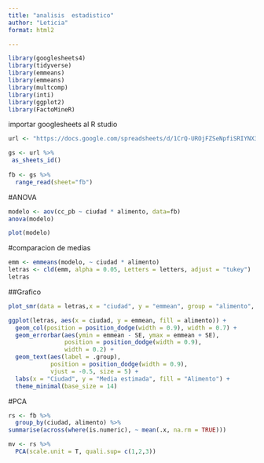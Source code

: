 ---
title: "analisis  estadistico"
author: "Leticia"
format: html2

---

```{r}
library(googlesheets4)
library(tidyverse)
library(emmeans)
library(emmeans)
library(multcomp)
library(inti)
library(ggplot2)
library(FactoMineR)
```
importar googlesheets al R studio
```{r}

url <- "https://docs.google.com/spreadsheets/d/1CrQ-UROjFZSeNpfiSRIYNX3Zg8mLSFnx-odOdbmSBtY/edit?gid=1269900477#gid=1269900477"

gs <- url %>%
 as_sheets_id()
 
fb <- gs %>%
  range_read(sheet="fb")

```
#ANOVA
```{r}
modelo <- aov(cc_pb ~ ciudad * alimento, data=fb)
anova(modelo)
```
```{r}
plot(modelo)
```
#comparacion de medias

```{r}
emm <- emmeans(modelo, ~ ciudad * alimento)
letras <- cld(emm, alpha = 0.05, Letters = letters, adjust = "tukey")
letras
```
##Grafico
```{r}
plot_smr(data = letras,x = "ciudad", y = "emmean", group = "alimento", type = "bar", ylab = "Concentracion de Plomo")

```
```{r}
ggplot(letras, aes(x = ciudad, y = emmean, fill = alimento)) +
  geom_col(position = position_dodge(width = 0.9), width = 0.7) +
  geom_errorbar(aes(ymin = emmean - SE, ymax = emmean + SE),
                position = position_dodge(width = 0.9),
                width = 0.2) +
  geom_text(aes(label = .group),
            position = position_dodge(width = 0.9),
            vjust = -0.5, size = 5) +
  labs(x = "Ciudad", y = "Media estimada", fill = "Alimento") +
  theme_minimal(base_size = 14)
```
#PCA
```{r}
rs <- fb %>%
  group_by(ciudad, alimento) %>%
summarise(across(where(is.numeric), ~ mean(.x, na.rm = TRUE)))

mv <- rs %>%
  PCA(scale.unit = T, quali.sup= c(1,2,3))

```

